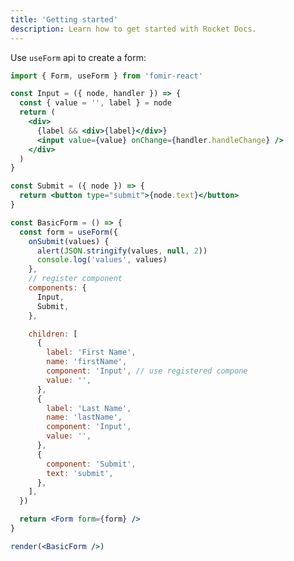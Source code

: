 ```yaml
---
title: 'Getting started'
description: Learn how to get started with Rocket Docs.
---
```


Use `useForm` api to create a form:

```jsx
import { Form, useForm } from 'fomir-react'
```

```jsx live=true
const Input = ({ node, handler }) => {
  const { value = '', label } = node
  return (
    <div>
      {label && <div>{label}</div>}
      <input value={value} onChange={handler.handleChange} />
    </div>
  )
}

const Submit = ({ node }) => {
  return <button type="submit">{node.text}</button>
}

const BasicForm = () => {
  const form = useForm({
    onSubmit(values) {
      alert(JSON.stringify(values, null, 2))
      console.log('values', values)
    },
    // register component
    components: {
      Input,
      Submit,
    },

    children: [
      {
        label: 'First Name',
        name: 'firstName',
        component: 'Input', // use registered compone
        value: '',
      },
      {
        label: 'Last Name',
        name: 'lastName',
        component: 'Input',
        value: '',
      },
      {
        component: 'Submit',
        text: 'submit',
      },
    ],
  })

  return <Form form={form} />
}

render(<BasicForm />)
```
